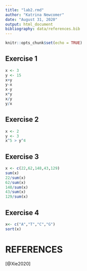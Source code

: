 ```yaml
---
title: "lab2.rmd"
author: "Katrina Newcomer"
date: "August 31, 2020"
output: html_document
bibliography: data/references.bib
---
```


```r
knitr::opts_chunk$set(echo = TRUE)
```
## Exercise 1
```r
x <- 3
y <- 15
x+y
y-x
x-y
x*y
x/y
y/x
```
## Exercise 2
```r
x <- 2
y <- 3
x^5 > y^4
```

## Exercise 3
```r
x <- c(22,62,148,43,129)
sum(x)
22/sum(x)
62/sum(x)
148/sum(x)
43/sum(x)
129/sum(x)
```

## Exercise 4
```r
x<- c("A","T","C","G")
sort(x)
```

# REFERENCES
[@Xie2020]
